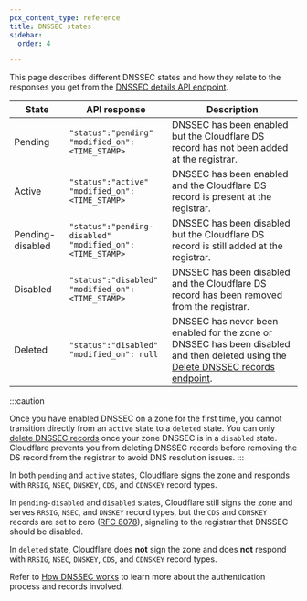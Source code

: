 ```yaml
---
pcx_content_type: reference
title: DNSSEC states
sidebar:
  order: 4

---
```


This page describes different DNSSEC states and how they relate to the responses you get from the [DNSSEC details API endpoint](/api/resources/dnssec/methods/get/).

| State            | API response                                                     | Description                                                                                                                                                                       |
| ---------------- | ---------------------------------------------------------------- | --------------------------------------------------------------------------------------------------------------------------------------------------------------------------------- |
| Pending          | `"status":"pending"`<br /> `"modified_on":<TIME_STAMP>`          | DNSSEC has been enabled but the Cloudflare DS record has not been added at the registrar.                                                                                         |
| Active           | `"status":"active"`<br /> `"modified_on":<TIME_STAMP>`           | DNSSEC has been enabled and the Cloudflare DS record is present at the registrar.                                                                                                 |
| Pending-disabled | `"status":"pending-disabled"`<br /> `"modified_on":<TIME_STAMP>` | DNSSEC has been disabled but the Cloudflare DS record is still added at the registrar.                                                                                            |
| Disabled         | `"status":"disabled"`<br /> `"modified_on":<TIME_STAMP>`         | DNSSEC has been disabled and the Cloudflare DS record has been removed from the registrar.                                                                                        |
| Deleted          | `"status":"disabled"`<br /> `"modified_on": null`                | DNSSEC has never been enabled for the zone or DNSSEC has been disabled and then deleted using the [Delete DNSSEC records endpoint](/api/resources/dnssec/methods/delete/). |

:::caution

Once you have enabled DNSSEC on a zone for the first time, you cannot transition directly from an `active` state to a `deleted` state. You can only [delete DNSSEC records](/api/resources/dnssec/methods/delete/) once your zone DNSSEC is in a `disabled` state. Cloudflare prevents you from deleting DNSSEC records before removing the DS record from the registrar to avoid DNS resolution issues. 
:::

In both `pending` and `active` states, Cloudflare signs the zone and responds with `RRSIG`, `NSEC`, `DNSKEY`, `CDS`, and `CDNSKEY` record types.

In `pending-disabled` and `disabled` states, Cloudflare still signs the zone and serves `RRSIG`, `NSEC`, and `DNSKEY` record types, but the `CDS` and `CDNSKEY` records are set to zero ([RFC 8078](https://www.rfc-editor.org/rfc/rfc8078.html#section-4)), signaling to the registrar that DNSSEC should be disabled.

In `deleted` state, Cloudflare does **not** sign the zone and does **not** respond with `RRSIG`, `NSEC`, `DNSKEY`, `CDS`, and `CDNSKEY` record types.

Refer to [How DNSSEC works](https://www.cloudflare.com/dns/dnssec/how-dnssec-works/) to learn more about the authentication process and records involved.
